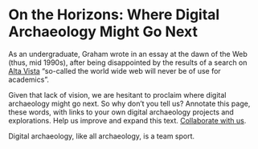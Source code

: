 # On the Horizons: Where Digital Archaeology Might Go Next

As an undergraduate, Graham wrote in an essay at the dawn of the Web (thus, mid 1990s), after being disappointed by the results of a search on [Alta Vista](https://en.wikipedia.org/wiki/AltaVista) "so-called the world wide web will never be of use for academics".

Given that lack of vision, we are hesitant to proclaim where digital archaeology might go next. So why don't you tell us? Annotate this page, these words, with links to your own digital archaeology projects and explorations. Help us improve and expand this text. [Collaborate with us](https://o-date.github.io/support/contribute/). 

Digital archaeology, like all archaeology, is a team sport.